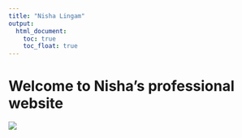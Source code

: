 ```yaml
---
title: "Nisha Lingam"
output: 
  html_document:
    toc: true
    toc_float: true
---
```

# Welcome to Nisha's professional website

![](images/cuimc.png)